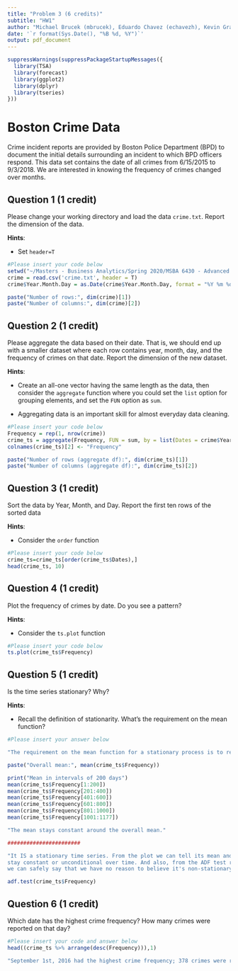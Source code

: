```yaml
---
title: "Problem 3 (6 credits)"
subtitle: "HW1"
author: "Michael Brucek (mbrucek), Eduardo Chavez (echavezh), Kevin Grady (grady133), Danny Moncada (monca016), Tian Zhang (zhan7003)"
date: '`r format(Sys.Date(), "%B %d, %Y")`'
output: pdf_document
---
```


```r
suppressWarnings(suppressPackageStartupMessages({
  library(TSA)
  library(forecast)
  library(ggplot2)
  library(dplyr)
  library(tseries)
}))
```

# Boston Crime Data

Crime incident reports are provided by Boston Police Department (BPD) to document the initial details surrounding an incident to which BPD officers respond. This data set contains the date of all crimes from 6/15/2015 to 9/3/2018. We are interested in knowing the frequency of crimes changed over months.

## Question 1 (1 credit)

Please change your working directory and load the data `crime.txt`. Report the dimension of the data.

**Hints**: 

 - Set `header=T`

```r
#Please insert your code below
setwd("~/Masters - Business Analytics/Spring 2020/MSBA 6430 - Advanced Issues in Business Analytics/HW1")
crime = read.csv('crime.txt', header = T)
crime$Year.Month.Day = as.Date(crime$Year.Month.Day, format = "%Y %m %d")

paste("Number of rows:", dim(crime)[1])
paste("Number of columns:", dim(crime)[2])
```


## Question 2 (1 credit)


Please aggregate the data based on their date. That is, we should end up with a smaller dataset where each row contains year, month, day, and the frequency of crimes on that date. Report the dimension of the new dataset.

**Hints**: 

 - Create an all-one vector having the same length as the data, then consider the `aggregate` function where you could set the `list` option for grouping elements, and set the `FUN` option as `sum`.

  - Aggregating data is an important skill for almost everyday data cleaning.
  
```r
#Please insert your code below
Frequency = rep(1, nrow(crime))
crime_ts = aggregate(Frequency, FUN = sum, by = list(Dates = crime$Year.Month.Day))
colnames(crime_ts)[2] <- "Frequency"

paste("Number of rows (aggregate df):", dim(crime_ts)[1])
paste("Number of columns (aggregate df):", dim(crime_ts)[2])
```


## Question 3 (1 credit)


Sort the data by Year, Month, and Day. Report the first ten rows of the sorted data

**Hints**: 

 - Consider the `order` function
  
```r
#Please insert your code below
crime_ts=crime_ts[order(crime_ts$Dates),]
head(crime_ts, 10)
```

## Question 4 (1 credit)


Plot the frequency of crimes by date. Do you see a pattern?

**Hints**: 

 - Consider the `ts.plot` function
  
```r
#Please insert your code below
ts.plot(crime_ts$Frequency)
```


## Question 5 (1 credit)


Is the time series stationary? Why?

**Hints**: 

 - Recall the definition of stationarity. What's the requirement on the mean function?
  
```r
#Please insert your answer below

"The requirement on the mean function for a stationary process is to remain constant."

paste("Overall mean:", mean(crime_ts$Frequency))

print("Mean in intervals of 200 days")
mean(crime_ts$Frequency[1:200])
mean(crime_ts$Frequency[201:400])
mean(crime_ts$Frequency[401:600])
mean(crime_ts$Frequency[601:800])
mean(crime_ts$Frequency[801:1000])
mean(crime_ts$Frequency[1001:1177])

"The mean stays constant around the overall mean."

#######################

"It IS a stationary time series. From the plot we can tell its mean and variance +
stay constant or unconditional over time. And also, from the ADF test result below, +
we can safely say that we have no reason to believe it's non-stationary."

adf.test(crime_ts$Frequency)
```


## Question 6 (1 credit)

Which date has the highest crime frequency? How many crimes were reported on that day?
 
```r
#Please insert your code and answer below
head((crime_ts %>% arrange(desc(Frequency))),1)

"September 1st, 2016 had the highest crime frequency; 378 crimes were reported that day."
```